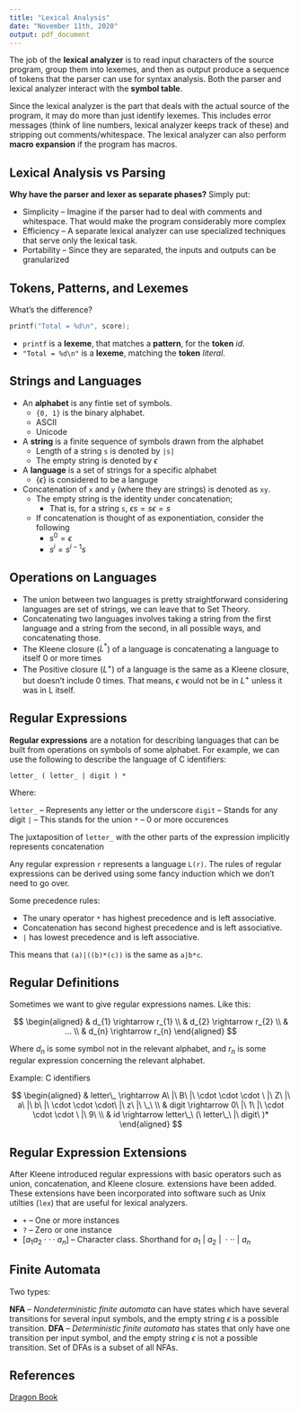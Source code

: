 ```yaml
---
title: "Lexical Analysis"
date: "November 11th, 2020"
output: pdf_document
---
```


The job of the **lexical analyzer** is to read input characters of the source program, group them into lexemes, and then as output produce a sequence of tokens that the parser can use for syntax analysis. Both the parser and lexical analyzer interact with the **symbol table**.

Since the lexical analyzer is the part that deals with the actual source of the program, it may do more than just identify lexemes. This includes error messages (think of line numbers, lexical analyzer keeps track of these) and stripping out comments/whitespace. The lexical analyzer can also perform **macro expansion** if the program has macros.

## Lexical Analysis vs Parsing

**Why have the parser and lexer as separate phases?** Simply put:

* Simplicity -- Imagine if the parser had to deal with comments and whitespace. That would make the program considerably more complex
* Efficiency -- A separate lexical analyzer can use specialized techniques that serve only the lexical task.
* Portability -- Since they are separated, the inputs and outputs can be granularized

## Tokens, Patterns, and Lexemes

What's the difference?

```C
printf("Total = %d\n", score);
```

* `printf` is a **lexeme**, that matches a **pattern**, for the **token** *id*.
* `"Total = %d\n"` is a **lexeme**, matching the **token** *literal*.

## Strings and Languages

* An **alphabet** is any fintie set of symbols.
  * `{0, 1}` is the binary alphabet.
  * ASCII
  * Unicode
* A **string** is a finite sequence of symbols drawn from the alphabet
  * Length of a string `s` is denoted by `|s|`
  * The empty string is denoted by $\epsilon$ 
* A **language** is a set of strings for a specific alphabet
  * $\{ \epsilon \}$ is considered to be a languge
* Concatenation of `x` and `y` (where they are strings) is denoted as `xy`.
  * The empty string is the identity under concatenation;
    * That is, for a string `s`, $\epsilon s = s\epsilon = s$
  * If concatenation is thought of as exponentiation, consider the following
    * $s^{0} = \epsilon$
    * $s^{i} = s^{i - 1}s$

## Operations on Languages

* The union between two languages is pretty straightforward considering languages are set of strings, we can leave that to Set Theory.
* Concatenating two languages involves taking a string from the first language and a string from the second, in all possible ways, and concatenating those.
* The Kleene closure ($L^{*}$) of a language is concatenating a language to itself 0 or more times
* The Positive closure ($L^{+}$) of a language is the same as a Kleene closure, but doesn't include 0 times. That means, $\epsilon$ would not be in $L^{+}$ unless it was in L itself.

## Regular Expressions

**Regular expressions** are a notation for describing languages that can be built from operations on symbols of some alphabet. For example, we can use the following to describe the language of C identifiers:
```
letter_ ( letter_ | digit ) *
```

Where:

`letter_` -- Represents any letter or the underscore
`digit` -- Stands for any digit
`|` -- This stands for the union
`*` -- 0 or more occurences

The juxtaposition of `letter_` with the other parts of the expression implicitly represents concatenation

Any regular expression `r` represents a language `L(r)`. The rules of regular expressions can be derived using some fancy induction which we don't need to go over.

Some precedence rules:

* The unary operator `*` has highest precedence and is left associative.
* Concatenation has second highest precedence and is left associative.
* `|` has lowest precedence and is left associative.

This means that `(a)|((b)*(c))` is the same as `a|b*c`.

## Regular Definitions

Sometimes we want to give regular expressions names. Like this:

$$
\begin{aligned}
& d_{1} \rightarrow r_{1} \\
& d_{2} \rightarrow r_{2} \\
& ... \\
& d_{n} \rightarrow r_{n}
\end{aligned}
$$

Where $d_{n}$ is some symbol not in the relevant alphabet, and $r_{n}$ is some regular expression concerning the relevant alphabet.

Example: C identifiers

$$
\begin{aligned}
& letter\_ \rightarrow A\ |\ B\ |\ \cdot \cdot \cdot \ |\ Z\ |\ a\ |\ b\ |\ \cdot \cdot \cdot\ |\ z\ |\ \_\ \\
& digit \rightarrow 0\ |\ 1\ |\ \cdot \cdot \cdot \ |\ 9\ \\
& id \rightarrow letter\_\ (\ letter\_\ |\ digit\ )*
\end{aligned}
$$

## Regular Expression Extensions

After Kleene introduced regular expressions with basic operators such as union, concatenation, and Kleene closure. extensions have been added. These extensions have been incorporated into software such as Unix utilties (`lex`) that are useful for lexical analyzers.

* `+` -- One or more instances
* `?` -- Zero or one instance
* $[a_{1}a_{2} \cdot \cdot \cdot a_{n}]$ -- Character class. Shorthand for $a_{1}\ |\ a_{2}\ |\ \cdot \cdot \cdot\ |\ a_{n}$

## Finite Automata

Two types:

**NFA** -- *Nondeterministic finite automata* can have states which have several transitions for several input symbols, and the empty string $\epsilon$ is a possible transition. 
**DFA** -- *Deterministic finite automata* has states that only have one transition per input symbol, and the empty string $\epsilon$ is not a possible transition. Set of DFAs is a subset of all NFAs.

## References

[Dragon Book](https://en.wikipedia.org/wiki/Compilers:_Principles,_Techniques,_and_Tools)

